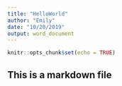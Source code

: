 ```yaml
---
title: "HelloWorld"
author: "Emily"
date: "10/20/2019"
output: word_document
---
```


```r
knitr::opts_chunk$set(echo = TRUE)
```

## This is a markdown file

